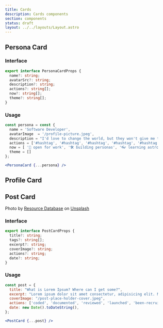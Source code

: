 ```yaml
---
title: Cards
description: Cards components
section: components
status: draft
layout: ../../layouts/Layout.astro
---
```




## Persona Card

<PreviewComponent>
  <div class="not-prose" style="max-width: 18rem;">
    <PersonaCard />
  </div>
</PreviewComponent>

### Interface 

```ts
export interface PersonaCardProps {
  name?: string;
  avatarSrc?: string;
  description?: string;
  actions?: string[];
  now?: string[];
  theme?: string[];
}

```

### Usage

```jsx
const persona = const {
  name = 'Software Developer',
  avatarImage  = '/profile-picture.jpeg',
  description = "I'd love to change the world, but they won't give me the source code.",
  actions = ['#hashtag', '#hashtag', '#hashtag', '#hashtag', '#hashtag'],
  now = [ '🧳 open for work', '🛠 building personas', '👓 learning astro'],
  theme = []
};

<PersonaCard {...persona} />
```

## Profile Card

<PreviewComponent noProse>
    <ProfileCard />
</PreviewComponent>

## Post Card

<PreviewComponent>
  <div class="not-prose">
    <PostCard />
    <PostCard coverImage={"/post-place-holder-cover.jpeg"} />
  </div>
</PreviewComponent>

Photo by <a href="https://unsplash.com/@resourcedatabase?utm_source=unsplash&utm_medium=referral&utm_content=creditCopyText">Resource Database</a> on <a href="https://unsplash.com/photos/9CyKnLrDWgM?utm_source=unsplash&utm_medium=referral&utm_content=creditCopyText">Unsplash</a>

### Interface

```ts
export interface PostCardProps {
  title?: string;
  tags?: string[];
  excerpt?: string;
  coverImage?: string;
  actions?: string;
  date?: string;
}
```

### Usage

```jsx
const post = {
  title: "What is Lorem Ipsum? Where can I get some?",
  excerpt: "Lorem ipsum dolor sit amet consectetur, adipisicing elit. Minima illo necessitatibus voluptatum...",
  coverImage: "/post-place-holder-cover.jpeg",
  actions: ['coded', 'documented', 'reviewed', 'launched', 'been-recruited'],
  date: new Date().toDateString(),
};

<PostCard {...post} />
```
